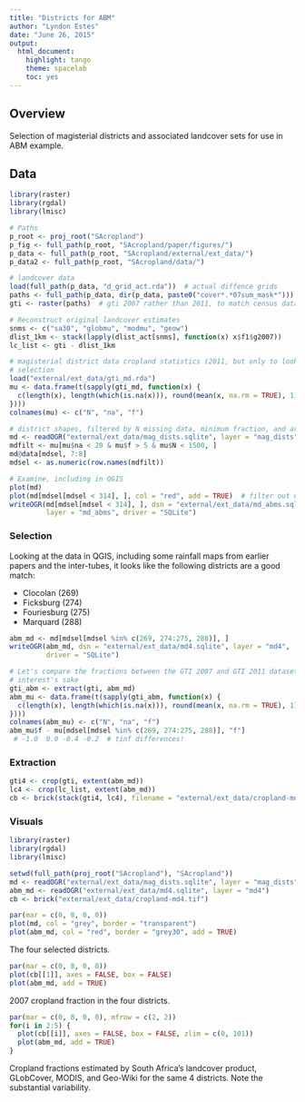 ```yaml
---
title: "Districts for ABM"
author: "Lyndon Estes"
date: "June 26, 2015"
output: 
  html_document:
    highlight: tango
    theme: spacelab
    toc: yes 
---
```


## Overview 

Selection of magisterial districts and associated landcover sets for use in ABM example.

## Data
```r
library(raster)
library(rgdal)
library(lmisc)

# Paths
p_root <- proj_root("SAcropland")
p_fig <- full_path(p_root, "SAcropland/paper/figures/")
p_data <- full_path(p_root, "SAcropland/external/ext_data/")
p_data2 <- full_path(p_root, "SAcropland/data/")

# landcover data
load(full_path(p_data, "d_grid_act.rda"))  # actual diffence grids
paths <- full_path(p_data, dir(p_data, paste0("cover*.*07sum_mask*")))
gti <- raster(paths)  # gti 2007 rather than 2011, to match census data

# Reconstruct original landcover estimates
snms <- c("sa30", "globmu", "modmu", "geow")
dlist_1km <- stack(lapply(dlist_act[snms], function(x) x$f1$g2007))
lc_list <- gti - dlist_1km 

# magisterial district data cropland statistics (2011, but only to look at for 
# selection 
load("external/ext_data/gti_md.rda")
mu <- data.frame(t(sapply(gti_md, function(x) {
  c(length(x), length(which(is.na(x))), round(mean(x, na.rm = TRUE), 1))
})))
colnames(mu) <- c("N", "na", "f")

# district shapes, filtered by N missing data, minimum fraction, and area
md <- readOGR("external/ext_data/mag_dists.sqlite", layer = "mag_dists")
mdfilt <- mu[mu$na < 20 & mu$f > 5 & mu$N < 1500, ]  
md@data[mdsel, 7:8]
mdsel <- as.numeric(row.names(mdfilt))

# Examine, including in QGIS
plot(md)
plot(md[mdsel[mdsel < 314], ], col = "red", add = TRUE)  # filter out Cape ones
writeOGR(md[mdsel[mdsel < 314], ], dsn = "external/ext_data/md_abms.sqlite",
         layer = "md_abms", driver = "SQLite")

```

### Selection

Looking at the data in QGIS, including some rainfall maps from earlier papers and the inter-tubes, it looks like the following districts are a good match: 

   + Clocolan (269)
   + Ficksburg (274)
   + Fouriesburg (275)
   + Marquard (288)
   
```r
abm_md <- md[mdsel[mdsel %in% c(269, 274:275, 288)], ]
writeOGR(abm_md, dsn = "external/ext_data/md4.sqlite", layer = "md4", 
         driver = "SQLite")

# Let's compare the fractions between the GTI 2007 and GTI 2011 datasets for 
# interest's sake
gti_abm <- extract(gti, abm_md)
abm_mu <- data.frame(t(sapply(gti_abm, function(x) {
  c(length(x), length(which(is.na(x))), round(mean(x, na.rm = TRUE), 1))
})))
colnames(abm_mu) <- c("N", "na", "f")
abm_mu$f - mu[mdsel[mdsel %in% c(269, 274:275, 288)], "f"]
 # -1.0  0.0 -0.4 -0.2  # tinf differences!
```

### Extraction
```r
gti4 <- crop(gti, extent(abm_md))
lc4 <- crop(lc_list, extent(abm_md))
cb <- brick(stack(gti4, lc4), filename = "external/ext_data/cropland-md4.tif")
```

### Visuals
```r
library(raster)
library(rgdal)
library(lmisc)

setwd(full_path(proj_root("SAcropland"), "SAcropland"))
md <- readOGR("external/ext_data/mag_dists.sqlite", layer = "mag_dists")
abm_md <- readOGR("external/ext_data/md4.sqlite", layer = "md4")
cb <- brick("external/ext_data/cropland-md4.tif")
```

```r
par(mar = c(0, 0, 0, 0))
plot(md, col = "grey", border = "transparent")
plot(abm_md, col = "red", border = "grey30", add = TRUE)
```

The four selected districts. 

```r
par(mar = c(0, 0, 0, 0))
plot(cb[[1]], axes = FALSE, box = FALSE)
plot(abm_md, add = TRUE)
```

2007 cropland fraction in the four districts.

```r
par(mar = c(0, 0, 0, 0), mfrow = c(2, 2))
for(i in 2:5) {
  plot(cb[[i]], axes = FALSE, box = FALSE, zlim = c(0, 101))
  plot(abm_md, add = TRUE)
}
```

Cropland fractions estimated by South Africa's landcover product, GLobCover, MODIS, and Geo-Wiki for the same 4 districts. Note the substantial variability. 

